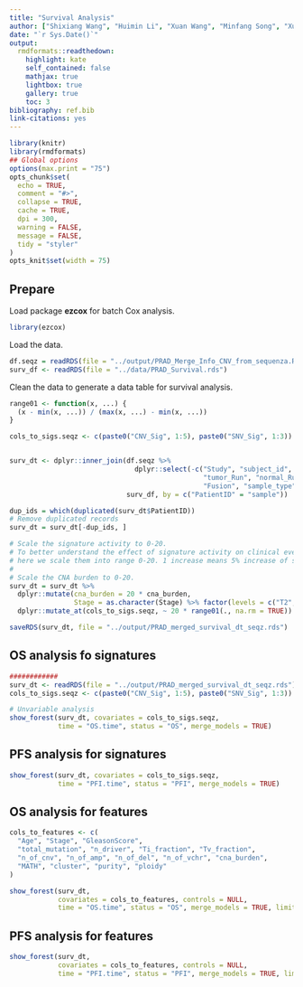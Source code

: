 ```yaml
---
title: "Survival Analysis"
author: ["Shixiang Wang", "Huimin Li", "Xuan Wang", "Minfang Song", "Xue-Song Liu (Corresponding author)"]
date: "`r Sys.Date()`"
output:
  rmdformats::readthedown:
    highlight: kate
    self_contained: false
    mathjax: true
    lightbox: true
    gallery: true
    toc: 3
bibliography: ref.bib
link-citations: yes
---
```


```r
library(knitr)
library(rmdformats)
## Global options
options(max.print = "75")
opts_chunk$set(
  echo = TRUE,
  comment = "#>",
  collapse = TRUE,
  cache = TRUE,
  dpi = 300,
  warning = FALSE,
  message = FALSE,
  tidy = "styler"
)
opts_knit$set(width = 75)
```

## Prepare

Load package **ezcox** for batch Cox analysis.

```r
library(ezcox)
```

Load the data.

```r
df.seqz = readRDS(file = "../output/PRAD_Merge_Info_CNV_from_sequenza.RData")
surv_df <- readRDS(file = "../data/PRAD_Survival.rds")
```

Clean the data to generate a data table for survival analysis.


```r
range01 <- function(x, ...) {
  (x - min(x, ...)) / (max(x, ...) - min(x, ...))
}

cols_to_sigs.seqz <- c(paste0("CNV_Sig", 1:5), paste0("SNV_Sig", 1:3))


surv_dt <- dplyr::inner_join(df.seqz %>%
                               dplyr::select(-c("Study", "subject_id", "tumor_body_site",
                                                "tumor_Run", "normal_Run", "CNV_ID",
                                                "Fusion", "sample_type")),
                             surv_df, by = c("PatientID" = "sample"))

dup_ids = which(duplicated(surv_dt$PatientID))
# Remove duplicated records
surv_dt = surv_dt[-dup_ids, ]

# Scale the signature activity to 0-20.
# To better understand the effect of signature activity on clinical events,
# here we scale them into range 0-20. 1 increase means 5% increase of signature activity.
#
# Scale the CNA burden to 0-20.
surv_dt = surv_dt %>%
  dplyr::mutate(cna_burden = 20 * cna_burden,
                Stage = as.character(Stage) %>% factor(levels = c("T2", "T3", "T4"))) %>%
  dplyr::mutate_at(cols_to_sigs.seqz, ~ 20 * range01(., na.rm = TRUE))

saveRDS(surv_dt, file = "../output/PRAD_merged_survival_dt_seqz.rds")
```

## OS analysis fo signatures

```r
############
surv_dt <- readRDS(file = "../output/PRAD_merged_survival_dt_seqz.rds")
cols_to_sigs.seqz <- c(paste0("CNV_Sig", 1:5), paste0("SNV_Sig", 1:3))

# Unvariable analysis
show_forest(surv_dt, covariates = cols_to_sigs.seqz,
            time = "OS.time", status = "OS", merge_models = TRUE)
```


## PFS analysis for signatures


```r
show_forest(surv_dt, covariates = cols_to_sigs.seqz,
            time = "PFI.time", status = "PFI", merge_models = TRUE)
```

## OS analysis for features

```r
cols_to_features <- c(
  "Age", "Stage", "GleasonScore",
  "total_mutation", "n_driver", "Ti_fraction", "Tv_fraction",
  "n_of_cnv", "n_of_amp", "n_of_del", "n_of_vchr", "cna_burden",
  "MATH", "cluster", "purity", "ploidy"
)

show_forest(surv_dt,
            covariates = cols_to_features, controls = NULL,
            time = "OS.time", status = "OS", merge_models = TRUE, limits = log(c(0.5, 10)))
```


## PFS analysis for features


```r
show_forest(surv_dt,
            covariates = cols_to_features, controls = NULL,
            time = "PFI.time", status = "PFI", merge_models = TRUE, limits = c(log(0.5), log(5)))
```
